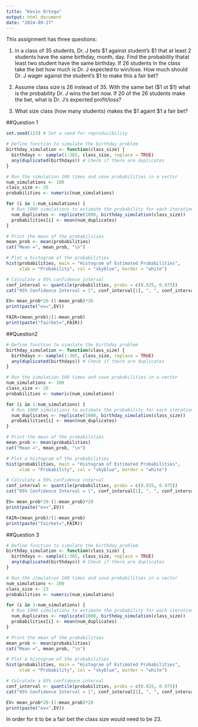 ```yaml
---
title: "Kevin Ortega"
output: html_document
date: "2024-09-27"
---
```



This assignment has three questions:  

1. in a class of 35 students, Dr. J bets $1 against student's $1  that at least 2 students have the same birthday, month, day.
Find the probability thatat least two student have the same birthday.  If 26 students in the class take the bet how much is Dr. J expected to win/lose.   How much should Dr. J wager against the student's $1 to make this a fair bet?

2. Assume class size is 26 instead of 35.  With the same bet ($1 ot $1) what is the probability Dr. J wins the bet now.  If 20 of the 26 students make the bet, what is Dr. J's expected profit/loss?

3. What size class (how many students) makes the $1 againt $1 a fair bet?

##Question 1

```r
set.seed(123) # Set a seed for reproducibility
```

```r
# Define function to simulate the birthday problem
birthday_simulation <- function(class_size) {
  birthdays <- sample(1:365, class_size, replace = TRUE)
  any(duplicated(birthdays)) # Check if there are duplicates
}

# Run the simulation 100 times and save probabilities in a vector
num_simulations <- 100
class_size <- 35
probabilities <- numeric(num_simulations)

for (i in 1:num_simulations) {
  # Run 1000 simulations to estimate the probability for each iteration
  num_duplicates <- replicate(1000, birthday_simulation(class_size))
  probabilities[i] <- mean(num_duplicates)
}

# Print the mean of the probabilities
mean_prob <- mean(probabilities)
cat("Mean =", mean_prob, "\n")

# Plot a histogram of the probabilities
hist(probabilities, main = "Histogram of Estimated Probabilities",
     xlab = "Probability", col = "skyblue", border = "white")

# Calculate a 95% confidence interval
conf_interval <- quantile(probabilities, probs = c(0.025, 0.975))
cat("95% Confidence Interval = [", conf_interval[1], ", ", conf_interval[2], "]\n")
```


```r
EV= mean_prob*26-(1-mean_prob)*26
print(paste("ev=",EV))
```

```r
FAIR=(mean_prob)/(1-mean_prob)
print(paste("fairbet=",FAIR))
```

##Question2
```r
# Define function to simulate the birthday problem
birthday_simulation <- function(class_size) {
  birthdays <- sample(1:365, class_size, replace = TRUE)
  any(duplicated(birthdays)) # Check if there are duplicates
}

# Run the simulation 100 times and save probabilities in a vector
num_simulations <- 100
class_size <- 26
probabilities <- numeric(num_simulations)

for (i in 1:num_simulations) {
  # Run 1000 simulations to estimate the probability for each iteration
  num_duplicates <- replicate(1000, birthday_simulation(class_size))
  probabilities[i] <- mean(num_duplicates)
}

# Print the mean of the probabilities
mean_prob <- mean(probabilities)
cat("Mean =", mean_prob, "\n")

# Plot a histogram of the probabilities
hist(probabilities, main = "Histogram of Estimated Probabilities",
     xlab = "Probability", col = "skyblue", border = "white")

# Calculate a 95% confidence interval
conf_interval <- quantile(probabilities, probs = c(0.025, 0.975))
cat("95% Confidence Interval = [", conf_interval[1], ", ", conf_interval[2], "]\n")
```

```r
EV= mean_prob*20-(1-mean_prob)*20
print(paste("ev=",EV))
```

```r
FAIR=(mean_prob)/(1-mean_prob)
print(paste("fairbet=",FAIR))
```
##Question 3

```r
# Define function to simulate the birthday problem
birthday_simulation <- function(class_size) {
  birthdays <- sample(1:365, class_size, replace = TRUE)
  any(duplicated(birthdays)) # Check if there are duplicates
}

# Run the simulation 100 times and save probabilities in a vector
num_simulations <- 100
class_size <- 23
probabilities <- numeric(num_simulations)

for (i in 1:num_simulations) {
  # Run 1000 simulations to estimate the probability for each iteration
  num_duplicates <- replicate(1000, birthday_simulation(class_size))
  probabilities[i] <- mean(num_duplicates)
}

# Print the mean of the probabilities
mean_prob <- mean(probabilities)
cat("Mean =", mean_prob, "\n")

# Plot a histogram of the probabilities
hist(probabilities, main = "Histogram of Estimated Probabilities",
     xlab = "Probability", col = "skyblue", border = "white")

# Calculate a 95% confidence interval
conf_interval <- quantile(probabilities, probs = c(0.025, 0.975))
cat("95% Confidence Interval = [", conf_interval[1], ", ", conf_interval[2], "]\n")
```


```r
EV= mean_prob*20-(1-mean_prob)*20
print(paste("ev=",EV))
```


In order for it to be a fair bet the class size would need to be 23.